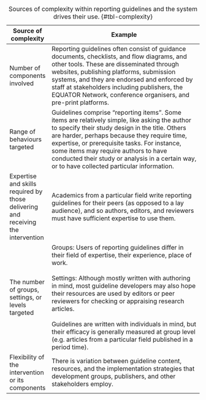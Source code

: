 +----------------------------------------------------------------------------------+--------------------------------------------------------------------------------------------------------------------------------------------------------------------------------------------------------------------------------------------------------------------------------------------------------------------------------------------------------------------------------------------+
| Source of complexity                                                             | Example                                                                                                                                                                                                                                                                                                                                                                                    |
+==================================================================================+============================================================================================================================================================================================================================================================================================================================================================================================+
| Number of components involved                                                    | Reporting guidelines often consist of guidance documents, checklists, and flow diagrams, and other tools. These are disseminated through websites, publishing platforms, submission systems, and they are endorsed and enforced by staff at stakeholders including publishers, the EQUATOR Network, conference organisers, and pre-print platforms.                                        |
+----------------------------------------------------------------------------------+--------------------------------------------------------------------------------------------------------------------------------------------------------------------------------------------------------------------------------------------------------------------------------------------------------------------------------------------------------------------------------------------+
| Range of behaviours targeted                                                     | Guidelines comprise "reporting items". Some items are relatively simple, like asking the author to specify their study design in the title. Others are harder, perhaps because they require time, expertise, or prerequisite tasks. For instance, some items may require authors to have conducted their study or analysis in a certain way, or to have collected particular information.  |
+----------------------------------------------------------------------------------+--------------------------------------------------------------------------------------------------------------------------------------------------------------------------------------------------------------------------------------------------------------------------------------------------------------------------------------------------------------------------------------------+
| Expertise and skills required by those delivering and receiving the intervention | Academics from a particular field write reporting guidelines for their peers (as opposed to a lay audience), and so authors, editors, and reviewers must have sufficient expertise to use them.                                                                                                                                                                                            |
+----------------------------------------------------------------------------------+--------------------------------------------------------------------------------------------------------------------------------------------------------------------------------------------------------------------------------------------------------------------------------------------------------------------------------------------------------------------------------------------+
| The number of groups, settings, or levels targeted                               | Groups: Users of reporting guidelines differ in their field of expertise, their experience, place of work. \                                                                                                                                                                                                                                                                               |
|                                                                                  | \                                                                                                                                                                                                                                                                                                                                                                                          |
|                                                                                  | Settings: Although mostly written with authoring in mind, most guideline developers may also hope their resources are used by editors or peer reviewers for checking or appraising research articles. \                                                                                                                                                                                    |
|                                                                                  | \                                                                                                                                                                                                                                                                                                                                                                                          |
|                                                                                  | Guidelines are written with individuals in mind, but their efficacy is generally measured at group level (e.g. articles from a particular field published in a period time).                                                                                                                                                                                                               |
+----------------------------------------------------------------------------------+--------------------------------------------------------------------------------------------------------------------------------------------------------------------------------------------------------------------------------------------------------------------------------------------------------------------------------------------------------------------------------------------+
| Flexibility of the intervention or its components                                | There is variation between guideline content, resources, and the implementation strategies that development groups, publishers, and other stakeholders employ.                                                                                                                                                                                                                             |
+----------------------------------------------------------------------------------+--------------------------------------------------------------------------------------------------------------------------------------------------------------------------------------------------------------------------------------------------------------------------------------------------------------------------------------------------------------------------------------------+

: Sources of complexity within reporting guidelines and the system drives their use. {#tbl-complexity}